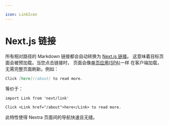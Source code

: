 ```yaml
---

icon: LinkIcon
---
```


# Next.js 链接

所有相对路径的 Markdown 链接都会自动转换为
[Next.js 链接](https://nextjs.org/docs/app/building-your-application/routing/linking-and-navigating)。
这意味着目标页面会被预加载。当您点击链接时，
页面会像[单页应用(SPA)](https://en.wikipedia.org/wiki/Single-page_application)一样
在客户端加载，无需完整页面刷新。例如：

```md filename="Markdown"
Click [here](/about) to read more.
```

等价于：

```mdx filename="MDX"
import Link from 'next/link'

Click <Link href="/about">here</Link> to read more.
```

此特性使得 Nextra 页面间的导航快速且无缝。